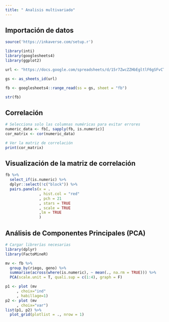 ```yaml
---
title: " Analisis multivariado"
---
```


## Importación de datos
```r
source('https://inkaverse.com/setup.r')

library(inti)
library(googlesheets4)
library(ggplot2)

url <- "https://docs.google.com/spreadsheets/d/15r7ZwcZZHbEgltlF6gSFvCTFA-CFzVBWwg3mFlRyKPs/edit?gid=172957346#gid=172957346"

gs <- as_sheets_id(url)

fb <- googlesheets4::range_read(ss = gs, sheet = "fb")

str(fb)

```
## Correlación
```r
# Selecciona solo las columnas numéricas para evitar errores
numeric_data <- fb[, sapply(fb, is.numeric)]
cor_matrix <- cor(numeric_data)

# Ver la matriz de correlación
print(cor_matrix)


```
## Visualización de la matriz de correlación

```r
fb %>% 
  select_if(is.numeric) %>% 
  dplyr::select(!c("block")) %>% 
  pairs.panels(x = .
               , hist.col = "red"
               , pch = 21
               , stars = TRUE
               , scale = TRUE
               ,lm = TRUE
               )
```

## Análisis de Componentes Principales (PCA)

```r
# Cargar librerías necesarias
library(dplyr)
library(FactoMineR)

mv <- fb %>% 
  group_by(riego, geno) %>% 
  summarise(across(where(is.numeric), ~ mean(., na.rm = TRUE))) %>% 
  PCA(scale.unit = T, quali.sup = c(1:4), graph = F)

p1 <- plot (mv
     , choix="ind"
     , habillage=1)
p2 <- plot (mv
     , choix="var")
list(p1, p2) %>% 
  plot_grid(plotlist = ., nrow = 1)

```